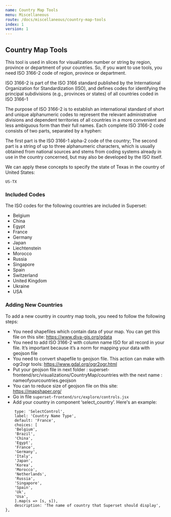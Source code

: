 ```yaml
---
name: Country Map Tools
menu: Miscellaneous
route: /docs/miscellaneous/country-map-tools
index: 1
version: 1
---
```


## Country Map Tools

This tool is used in slices for visualization number or string by region, province or department of
your countries. So, if you want to use tools, you need ISO 3166-2 code of region, province or
department.

ISO 3166-2 is part of the ISO 3166 standard published by the International Organization for
Standardization (ISO), and defines codes for identifying the principal subdivisions (e.g., provinces
or states) of all countries coded in ISO 3166-1

The purpose of ISO 3166-2 is to establish an international standard of short and unique alphanumeric
codes to represent the relevant administrative divisions and dependent territories of all countries
in a more convenient and less ambiguous form than their full names. Each complete ISO 3166-2 code
consists of two parts, separated by a hyphen:

The first part is the ISO 3166-1 alpha-2 code of the country; The second part is a string of up to
three alphanumeric characters, which is usually obtained from national sources and stems from coding
systems already in use in the country concerned, but may also be developed by the ISO itself.

We can apply these concepts to specify the state of Texas in the country of United States:

```
US-TX
```

### Included Codes

The ISO codes for the following countries are included in Superset:

- Belgium
- China
- Egypt
- France
- Germany
- Japan
- Liechtenstein
- Morocco
- Russia
- Singapore
- Spain
- Switzerland
- United Kingdom
- Ukraine
- USA

### Adding New Countries

To add a new country in country map tools, you need to follow the following steps:

- You need shapefiles which contain data of your map. You can get this file on this site:
  https://www.diva-gis.org/gdata
- You need to add ISO 3166-2 with column name ISO for all record in your file. It’s important
  because it’s a norm for mapping your data with geojson file
- You need to convert shapefile to geojson file. This action can make with ogr2ogr tools:
  https://www.gdal.org/ogr2ogr.html
- Put your geojson file in next folder : superset-frontend/src/visualizations/CountryMap/countries
  with the next name : nameofyourcountries.geojson
- You can to reduce size of geojson file on this site: https://mapshaper.org/
- Go in file `superset-frontend/src/explore/controls.jsx`
- Add your country in component ‘select_country’. Here's an example:

```
    type: 'SelectControl',
    label: 'Country Name Type',
    default: 'France',
    choices: [
    'Belgium',
    'Brazil',
    'China',
    'Egypt',
    'France',
    'Germany',
    'Italy',
    'Japan',
    'Korea',
    'Morocco',
    'Netherlands',
    'Russia',
    'Singapore',
    'Spain',
    'Uk',
    'Usa',
    ].map(s => [s, s]),
    description: 'The name of country that Superset should display',
},
```
